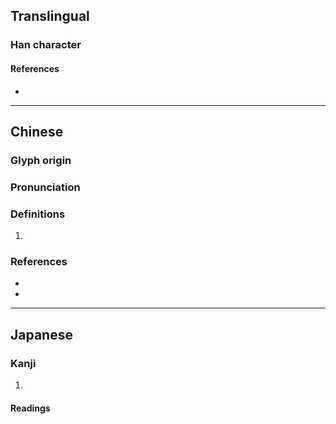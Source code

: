 {{character info/new}}
==Translingual==

===Han character===
{{Han char|rn=38|rad=女|as=05|sn=8|four=|canj=VIKE,VIKK|ids=⿰女犮}}

====References====
* {{Han ref|kx=0257.130|dkj=06122|dj=0522.090|hdz=21035.110|uh=59AD|ud=22957}}

----

==Chinese==
{{zh-forms}}

===Glyph origin===
{{Han etym}}

===Pronunciation===
{{zh-pron
|m=bó
|c=bat6
|mc=y
|oc=y
|cat=
}}

===Definitions===
{{zh-hanzi}}

# {{rfdef|zh}}

===References===
* {{R:twedu|C02043}}
* {{R:yue:Jyutping Database}}

----

==Japanese==

===Kanji===
{{ja-kanji|grade=|rs=女05}}

# {{defn|lang=ja|sort=女05}}

====Readings====
{{ja-readings
|goon=ばち
|kanon=はつ
|kun=みめよ-い, つま-}}